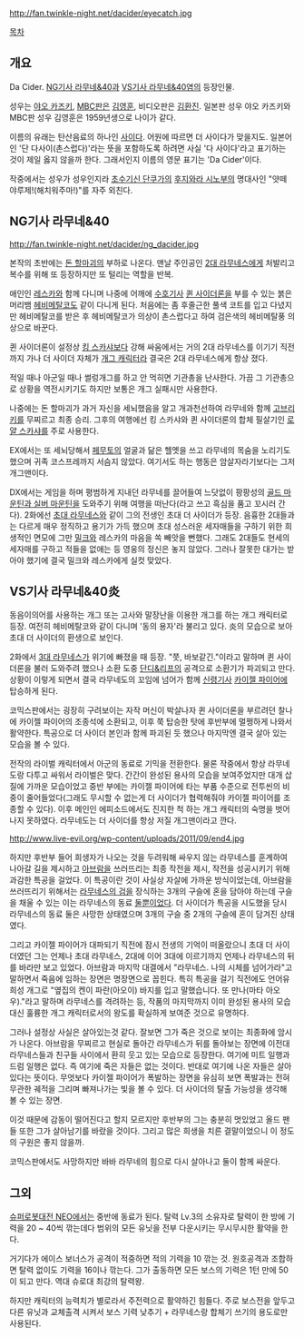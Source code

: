 http://fan.twinkle-night.net/dacider/eyecatch.jpg

[[목차]]

== 개요 ==
Da Cider. [[NG기사 라무네&40]]과 [[VS기사 라무네&40염]]의 등장인물.

성우는 [[야오 카즈키]], [[MBC]]판은 [[김영훈]], 비디오판은 [[김환진]]. 일본판 성우 야오 카즈키와 MBC판 성우 김영훈은 1959년생으로 나이가 같다.

이름의 유래는 탄산음료의 하나인 [[사이다]]. 어원에 따르면 더 사이다가 맞을지도. 일본어인 '단 다사이(촌스럽다)'라는 뜻을 포함하도록 하려면 사실 '다 사이다'라고 표기하는 것이 제일 옳지 않을까 한다. 그래서인지 이름의 영문 표기는 'Da Cider'이다.

작중에서는 성우가 성우인지라 [[초수기신 단쿠가]]의 [[후지와라 시노부]]의 명대사인 "얏떼 야루제!(해치워주마!)"를 자주 외친다.

== NG기사 라무네&40 ==
http://fan.twinkle-night.net/dacider/ng_dacider.jpg

본작의 초반에는 [[고브리키|돈 할마괴]]의 부하로 나온다. 맨날 주인공인 [[바바 라무네|2대 라무네스]]에게 처발리고 복수를 위해 또 등장하지만 또 털리는 역할을 반복.

애인인 [[레스카]]와 함께 다니며 나중에 어깨에 [[수호기사]] [[퀸 사이더론]]을 부를 수 있는 붉은 머리뱀 [[헤비메탈코]]도 같이 다니게 된다. 처음에는 좀 후줄근한 풀색 코트를 입고 다녔지만 헤비메탈코를 받은 후 헤비메탈코가 의상이 촌스럽다고 하여 검은색의 헤비메탈풍 의상으로 바꾼다.

퀸 사이더론이 설정상 [[킹 스카샤]]보다 강해 싸움에서는 거의 2대 라무네스를 이기기 직전까지 가나 더 사이더 자체가 [[개그 캐릭터]]라 결국은 2대 라무네스에게 항상 졌다.

적일 때나 아군일 때나 썰렁개그를 하고 안 먹히면 기관총을 난사한다. 가끔 그 기관총으로 상황을 역전시키기도 하지만 보통은 개그 실패시만 사용한다.

나중에는 돈 할마괴가 과거 자신을 세뇌했음을 알고 개과천선하여 라무네와 함께 [[고브리키]]를 무찌르고 최종 승리. 그후의 여행에선 킹 스카샤와 퀸 사이더론의 합체 필살기인 [[로얄 스카샤]]를 주로 사용한다.

EX에서는 또 세뇌당해서 [[페무토]]의 얼굴과 닮은 헬멧을 쓰고 라무네의 목숨을 노리기도 했으며 귀족 코스프레까지 서슴지 않았다. 여기서도 하는 행동은 암살자라기보다는 그저 개그맨이다.

DX에서는 게임을 하며 평범하게 지내던 라무네를 끌어들여 느닷없이 팡팡성의 [[마운틴 자매|골드 마운틴과 실버 마운틴]]을 도와주기 위해 여행을 떠난다(라고 쓰고 흑심을 품고 꼬시러 간다). 2화에선 [[초대 라무네스]]와 같이 그의 전생인 초대 더 사이더가 등장. 음흉한 2대들과는 다르게 매우 정직하고 용기가 가득 했으며 초대 성스러운 세자매들을 구하기 위한 희생적인 면모에 그만 [[밀크#s-5|밀크]]와 레스카의 마음을 쏙 빼앗을 뻔했다. 그래도 2대들도 현세의 세자매를 구하고 적들을 없애는 등 영웅의 정신은 놓지 않았다. 그러나 잘못한 대가는 받아야 했기에 결국 밀크와 레스카에게 실컷 맞았다.

== VS기사 라무네&40炎 ==
동음이의어를 사용하는 개그 또는 고사와 말장난을 이용한 개그를 하는 개그 캐릭터로 등장. 여전히 헤비메탈코와 같이 다니며 '동의 용자'라 불리고 있다. 炎의 모습으로 보아 초대 더 사이더의 환생으로 보인다.

2화에서 [[바바 라무네도|3대 라무네스]]가 위기에 빠졌을 때 등장. "쯧, 바보같긴."이라고 말하며 퀸 사이더론을 불러 도와주려 했으나 소환 도중 [[단디&리프]]의 공격으로 소환기가 파괴되고 만다. 상황이 이렇게 되면서 결국 라무네도의 꼬임에 넘어가 함께 [[신령기사]] [[카이젤 파이어]]에 탑승하게 된다.

코믹스판에서는 굉장히 구려보이는 자작 머신이 박살나자 퀸 사이더론을 부르려던 찰나에 카이젤 파이어의 조종석에 소환되고, 이후 쭉 탑승한 탓에 후반부에 멀쩡하게 나와서 활약한다. 특공으로 더 사이더 본인과 함께 파괴된 듯 했으나 마지막엔 결국 살아 있는 모습을 볼 수 있다.

전작의 라이벌 캐릭터에서 아군의 동료로 기믹을 전환한다. 물론 작중에서 항상 라무네도랑 다투고 싸워서 라이벌은 맞다. 간간이 완성된 용사의 모습을 보여주었지만 대개 삽질에 가까운 모습이었고 중반 부에는 카이젤 파이어에 타는 부품 수준으로 전투씬의 비중이 줄어들었다(그래도 무시할 수 없는게 더 사이더가 협력해줘야 카이젤 파이어를 조종할 수 있다). 이후 메인인 에피소드에서도 진지한 척 하는 개그 캐릭터의 숙명을 벗어나지 못하였다. 라무네도는 더 사이더를 항상 저질 개그맨이라고 깐다.

http://www.live-evil.org/wp-content/uploads/2011/09/end4.jpg

하지만 후반부 들어 희생자가 나오는 것을 두려워해 싸우지 않는 라무네스를 훈계하여 나아갈 길을 제시하고 [[아브람]]을 쓰러뜨리는 최종 작전을 제시, 작전을 성공시키기 위해 과감한 특공을 걸었다. 이 특공이란 것이 사실상 자살에 가까운 방식이었는데, 아브람을 쓰러뜨리기 위해서는 [[라무네스의 검]]을 장식하는 3개의 구슬에 혼을 담아야 하는데 구슬을 채울 수 있는 이는 라무네스의 동료 [[미트 너트|둘]][[드럼/동음이의어#s-2.2.1|뿐]]이었다. 더 사이더가 특공을 시도했을 당시 라무네스의 동료 둘은 사망한 상태였으며 3개의 구슬 중 2개의 구슬에 혼이 담겨진 상태였다.

그리고 카이젤 파이어가 대파되기 직전에 잠시 전생의 기억이 떠올랐으니 초대 더 사이더였던 그는 언제나 초대 라무네스, 2대에 이어 3대에 이르기까지 언제나 라무네스의 뒤를 바라만 보고 있었다. 아브람과 마지막 대결에서 "라무네스. 나의 시체를 넘어가라"고 말하면서 죽음에 임하는 장면은 명장면으로 꼽힌다. 특히 특공을 걸기 직전에도 언어유희성 개그로 "옆집의 켄이 파란(아오이) 바지를 입고 말했습니다. 또 만나(마타 아오우)."라고 말하며 라무네스를 격려하는 등, 작품의 마지막까지 이미 완성된 용사의 모습 대신 훌륭한 개그 캐릭터로서의 왕도를 확실하게 보여준 것으로 유명하다.

그러나 설정상 사실은 살아있는것 같다. 잘보면 그가 죽은 것으로 보이는 최종화에 암시가 나온다. 아브람을 무찌르고 현실로 돌아간 라무네스가 뒤를 돌아보는 장면에 이전대 라무네스들과 친구들 사이에서 환히 웃고 있는 모습으로 등장한다. 여기에 미트 일행과 드럼 일행은 없다. 즉 여기에 죽은 자들은 없는 것이다. 반대로 여기에 나온 자들은 살아있다는 뜻이다. 무엇보다 카이젤 파이어가 폭발하는 장면을 유심히 보면 폭발과는 전혀 무관한 궤적을 그리며 빠져나가는 빛을 볼 수 있다. 더 사이더의 탈출 가능성을 생각해 볼 수 있는 장면.

이것 때문에 감동이 떨어진다고 할지 모르지만 후반부의 그는 충분히 멋있었고 올드 팬들 또한 그가 살아남기를 바랐을 것이다. 그리고 많은 희생을 치른 결말이었으니 이 정도의 구원은 좋지 않을까.

코믹스판에서도 사망하지만 바바 라무네의 힘으로 다시 살아나고 둘이 함께 싸운다.

== 그외 ==
[[슈퍼로봇대전 NEO]]에서는 중반에 동료가 된다. 탈력 Lv.3의 소유자로 탈력이 한 방에 기력을 20 ~ 40씩 깎는데다 범위의 모든 유닛을 전부 다운시키는 무시무시한 활약을 한다. 

거기다가 에이스 보너스가 공격이 적중하면 적의 기력을 10 깎는 것. 원호공격과 조합하면 탈력 없이도 기력을 16이나 깎는다. 그가 출동하면 모든 보스의 기력은 1턴 만에 50이 되고 만다. 역대 슈로대 최강의 탈력왕.

하지만 캐릭터의 능력치가 별로라서 주전력으로 활약하긴 힘들다. 주로 보스전을 앞두고 다른 유닛과 교체출격 시켜서 보스 기력 낮추기 + 라무네스랑 합체기 쓰기의 용도로만 사용된다.
